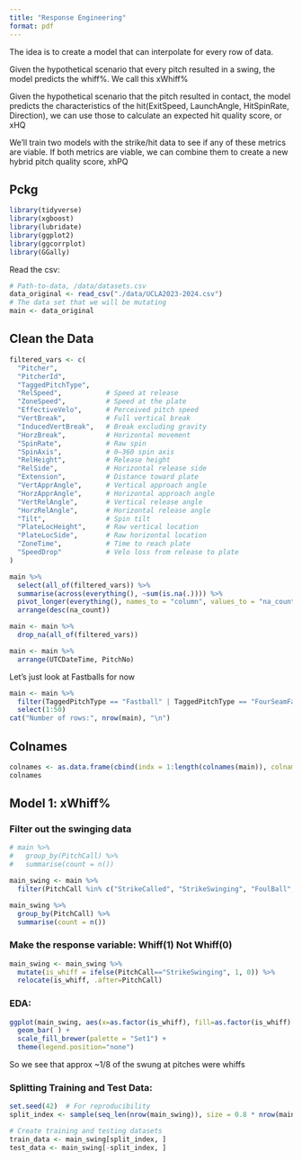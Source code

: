 ```yaml
---
title: "Response Engineering"
format: pdf
---
```


The idea is to create a model that can interpolate for every row of data. 

Given the hypothetical scenario that every pitch resulted in a swing, the model predicts the whiff%. We call this xWhiff%

Given the hypothetical scenario that the pitch resulted in contact, the model predicts the characteristics of the hit(ExitSpeed, LaunchAngle, HitSpinRate, Direction), we can use those to calculate an expected hit quality score, or xHQ

We'll train two models with the strike/hit data to see if any of these metrics are viable. If both metrics are viable, we can combine them to create a new hybrid pitch quality score, xhPQ

## Pckg

```r
library(tidyverse)
library(xgboost)
library(lubridate)
library(ggplot2)
library(ggcorrplot)
library(GGally)
```

Read the csv:

```r
# Path-to-data, /data/datasets.csv
data_original <- read_csv("./data/UCLA2023-2024.csv")
# The data set that we will be mutating
main <- data_original
```


## Clean the Data

```r
filtered_vars <- c(
  "Pitcher",
  "PitcherId",
  "TaggedPitchType",
  "RelSpeed",           # Speed at release
  "ZoneSpeed",          # Speed at the plate
  "EffectiveVelo",      # Perceived pitch speed
  "VertBreak",          # Full vertical break
  "InducedVertBreak",   # Break excluding gravity
  "HorzBreak",          # Horizontal movement
  "SpinRate",           # Raw spin
  "SpinAxis",           # 0–360 spin axis
  "RelHeight",          # Release height
  "RelSide",            # Horizontal release side
  "Extension",          # Distance toward plate
  "VertApprAngle",      # Vertical approach angle
  "HorzApprAngle",      # Horizontal approach angle
  "VertRelAngle",       # Vertical release angle
  "HorzRelAngle",       # Horizontal release angle
  "Tilt",               # Spin tilt
  "PlateLocHeight",     # Raw vertical location
  "PlateLocSide",       # Raw horizontal location
  "ZoneTime",           # Time to reach plate
  "SpeedDrop"           # Velo loss from release to plate
)

main %>%
  select(all_of(filtered_vars)) %>%
  summarise(across(everything(), ~sum(is.na(.)))) %>%
  pivot_longer(everything(), names_to = "column", values_to = "na_count") %>%
  arrange(desc(na_count))

main <- main %>%
  drop_na(all_of(filtered_vars))

main <- main %>%
  arrange(UTCDateTime, PitchNo)
```

Let's just look at Fastballs for now

```r
main <- main %>%
  filter(TaggedPitchType == "Fastball" | TaggedPitchType == "FourSeamFastBall" | TaggedPitchType == "OneSeamFastBall") %>%
  select(1:50)
cat("Number of rows:", nrow(main), "\n")
```

## Colnames

```r
colnames <- as.data.frame(cbind(indx = 1:length(colnames(main)), colnames = colnames(main)))
colnames
```


## Model 1: xWhiff%

### Filter out the swinging data

```r
# main %>%
#   group_by(PitchCall) %>%
#   summarise(count = n())

main_swing <- main %>%
  filter(PitchCall %in% c("StrikeCalled", "StrikeSwinging", "FoulBall", "FoulBallFieldable", "FoulBallNotFieldable", "InPlay"))

main_swing %>%
  group_by(PitchCall) %>%
  summarise(count = n())
```

### Make the response variable: Whiff(1) Not Whiff(0)

```r
main_swing <- main_swing %>%
  mutate(is_whiff = ifelse(PitchCall=="StrikeSwinging", 1, 0)) %>%
  relocate(is_whiff, .after=PitchCall)
```

### EDA:

```r
ggplot(main_swing, aes(x=as.factor(is_whiff), fill=as.factor(is_whiff) )) + 
  geom_bar( ) +
  scale_fill_brewer(palette = "Set1") +
  theme(legend.position="none")
```

So we see that approx ~1/8 of the swung at pitches were whiffs

### Splitting Training and Test Data:

```r
set.seed(42)  # For reproducibility
split_index <- sample(seq_len(nrow(main_swing)), size = 0.8 * nrow(main_swing))

# Create training and testing datasets
train_data <- main_swing[split_index, ]
test_data <- main_swing[-split_index, ]
```



